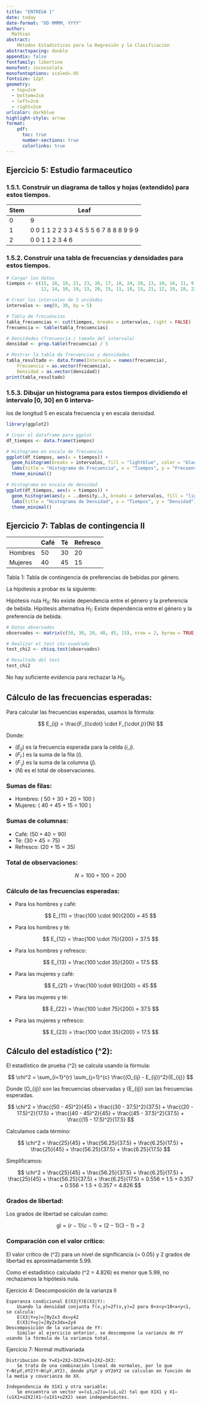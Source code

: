 ```yaml
---
title: "ENTREGA 1"
date: today
date-format: "DD MMMM, YYYY"
author: 
  Mathias
abstract:
    Métodos Estadísticos para la Regresión y la Clasificación
abstractspacing: double
appendix: false
fontfamily: libertine
monofont: inconsolata
monofontoptions: scaled=.95
fontsize: 12pt
geometry: 
  - top=2cm
  - bottom=2cm
  - left=2cm
  - right=2cm
urlcolor: darkblue
highlight-style: arrow
format: 
    pdf:
      toc: true
      number-sections: true
      colorlinks: true
---
```


## Ejercicio 5: Estudio farmaceutico

### 1.5.1. Construir un diagrama de tallos y hojas (extendido) para estos tiempos.

| Stem | Leaf |
|------|------|
| 0    | 9    |
| 1    | 0 0 1 1 2 2 3 3 4 5 5 5 6 7 8 8 8 9 9 9 |
| 2    | 0 0 1 1 2 3 4 6 |

### 1.5.2. Construir una tabla de frecuencias y densidades para estos tiempos.

```r
# Cargar los datos
tiempos <- c(15, 18, 19, 21, 23, 26, 17, 18, 24, 20, 13, 10, 16, 11, 9,
             12, 14, 10, 19, 13, 20, 15, 11, 18, 15, 21, 12, 19, 18, 22)

# Crear los intervalos de 5 unidades
intervalos <- seq(0, 30, by = 5)

# Tabla de frecuencias
tabla_frecuencias <- cut(tiempos, breaks = intervalos, right = FALSE)
frecuencia <- table(tabla_frecuencias)

# Densidades (frecuencia / tamaño del intervalo)
densidad <- prop.table(frecuencia) / 5

# Mostrar la tabla de frecuencias y densidades
tabla_resultado <- data.frame(Intervalo = names(frecuencia),
    Frecuencia = as.vector(frecuencia),
    Densidad = as.vector(densidad))
print(tabla_resultado)

```


### 1.5.3. Dibujar un histograma para estos tiempos dividiendo el intervalo [0, 30] en 6 interva-
los de longitud 5 en escala frecuencia y en escala densidad.

```r

library(ggplot2)

# Crear el dataframe para ggplot
df_tiempos <- data.frame(tiempos)

# Histograma en escala de frecuencia
ggplot(df_tiempos, aes(x = tiempos)) +
  geom_histogram(breaks = intervalos, fill = "lightblue", color = "black", closed = "left") +
  labs(title = "Histograma de Frecuencia", x = "Tiempos", y = "Frecuencia") +
  theme_minimal()

# Histograma en escala de densidad
ggplot(df_tiempos, aes(x = tiempos)) +
  geom_histogram(aes(y = ..density..), breaks = intervalos, fill = "lightgreen", color = "black", closed = "left") +
  labs(title = "Histograma de Densidad", x = "Tiempos", y = "Densidad") +
  theme_minimal()

```

## Ejercicio 7: Tablas de contingencia II

|         | Café | Té | Refresco |
|---------|------|----|----------|
| Hombres | 50 | 30 | 20 |
| Mujeres | 40 | 45 | 15 |

Tabla 1: Tabla de contingencia de preferencias de bebidas por género.

La hipótesis a probar es la siguiente:

Hipótesis nula $H_0$: No existe dependencia entre el género y la preferencia de bebida.
Hipótesis alternativa $H_1$: Existe dependencia entre el género y la preferencia de bebida.

```r
# Datos observados
observados <- matrix(c(50, 30, 20, 40, 45, 15), nrow = 2, byrow = TRUE)

# Realizar el test chi-cuadrado
test_chi2 <- chisq.test(observados)

# Resultado del test
test_chi2

```

No hay suficiente evidencia para rechazar la $H_0$.

## Cálculo de las frecuencias esperadas:

Para calcular las frecuencias esperadas, usamos la fórmula:

$$
E_{ij} = \frac{F_{i\cdot} \cdot F_{\cdot j}}{N}
$$

Donde:

- $( E_{ij} )$ es la frecuencia esperada para la celda $( i,j )$.
- $( F_{i\cdot} )$ es la suma de la fila $( i )$.
- $( F_{\cdot j} )$ es la suma de la columna $( j )$.
- $( N )$ es el total de observaciones.

### Sumas de filas:

- Hombres: \( 50 + 30 + 20 = 100 \)
- Mujeres: \( 40 + 45 + 15 = 100 \)

### Sumas de columnas:

- Café: $( 50 + 40 = 90 )$
- Té: $( 30 + 45 = 75 )$
- Refresco: $( 20 + 15 = 35 )$

### Total de observaciones:

$$
N = 100 + 100 = 200
$$

### Cálculo de las frecuencias esperadas:

- Para los hombres y café:

$$
E_{11} = \frac{100 \cdot 90}{200} = 45
$$

- Para los hombres y té:

$$
E_{12} = \frac{100 \cdot 75}{200} = 37.5
$$

- Para los hombres y refresco:

$$
E_{13} = \frac{100 \cdot 35}{200} = 17.5
$$

- Para las mujeres y café:

$$
E_{21} = \frac{100 \cdot 90}{200} = 45
$$

- Para las mujeres y té:

$$
E_{22} = \frac{100 \cdot 75}{200} = 37.5
$$

- Para las mujeres y refresco:

$$
E_{23} = \frac{100 \cdot 35}{200} = 17.5
$$

## Cálculo del estadístico \(\chi^2\):

El estadístico de prueba \(\chi^2\) se calcula usando la fórmula:

$$
\chi^2 = \sum_{i=1}^{r} \sum_{j=1}^{c} \frac{(O_{ij} - E_{ij})^2}{E_{ij}}
$$

Donde \(O_{ij}\) son las frecuencias observadas y \(E_{ij}\) son las frecuencias esperadas.

$$
\chi^2 = \frac{(50 - 45)^2}{45} + \frac{(30 - 37.5)^2}{37.5} + \frac{(20 - 17.5)^2}{17.5} + \frac{(40 - 45)^2}{45} + \frac{(45 - 37.5)^2}{37.5} + \frac{(15 - 17.5)^2}{17.5}
$$

Calculamos cada término:

$$
\chi^2 = \frac{25}{45} + \frac{56.25}{37.5} + \frac{6.25}{17.5} + \frac{25}{45} + \frac{56.25}{37.5} + \frac{6.25}{17.5}
$$

Simplificamos:

$$
\chi^2 = \frac{25}{45} + \frac{56.25}{37.5} + \frac{6.25}{17.5} + \frac{25}{45} + \frac{56.25}{37.5} + \frac{6.25}{17.5} = 0.556 + 1.5 + 0.357 + 0.556 + 1.5 + 0.357 = 4.826
$$

### Grados de libertad:

Los grados de libertad se calculan como:

$$
\text{gl} = (r - 1)(c - 1) = (2 - 1)(3 - 1) = 2
$$

### Comparación con el valor crítico:

El valor crítico de \(\chi^2\) para un nivel de significancia \(\alpha = 0.05\) y 2 grados de libertad es aproximadamente 5.99.

Como el estadístico calculado \(\chi^2 = 4.826\) es menor que 5.99, no rechazamos la hipótesis nula.


Ejercicio 4: Descomposición de la varianza II

    Esperanza condicional E(X3∣Y)E(X3∣Y):
        Usando la densidad conjunta f(x,y)=2f(x,y)=2 para 0<x<y<10<x<y<1, se calcula:
        E(X3∣Y=y)=∫0y2x3 dx=y42
        E(X3∣Y=y)=∫0y​2x3dx=2y4​
    Descomposición de la varianza de YY:
        Similar al ejercicio anterior, se descompone la varianza de YY usando la fórmula de la varianza total.

Ejercicio 7: Normal multivariada

    Distribución de Y=X1+2X2−3X3Y=X1​+2X2​−3X3​:
        Se trata de una combinación lineal de normales, por lo que Y∼N(μY,σY2)Y∼N(μY​,σY2​), donde μYμY​ y σY2σY2​ se calculan en función de la media y covarianza de XX.

    Independencia de X1X1​ y otra variable:
        Se encuentra un vector u=(u1,u2)u=(u1​,u2​) tal que X1X1​ y X1−(u1X1+u2X2)X1​−(u1​X1​+u2​X2​) sean independientes.